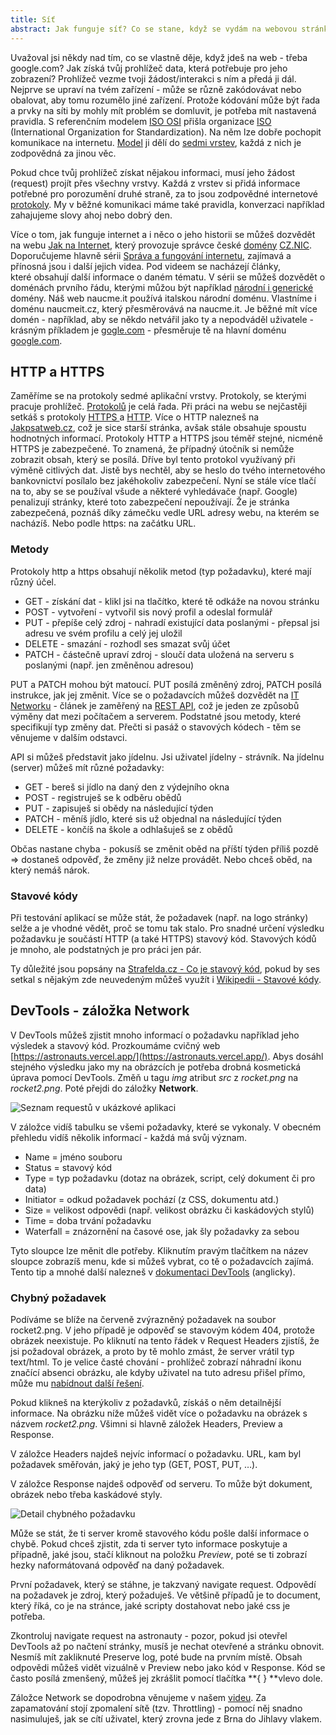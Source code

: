 ```yaml
---
title: Síť
abstract: Jak funguje síť? Co se stane, když se vydám na webovou stránku? Jak uložím data na server? To vše se dozvíš v této kapitole!
---
```


Uvažoval jsi někdy nad tím, co se vlastně děje, když jdeš na web - třeba google.com? Jak získá tvůj prohlížeč data, která potřebuje pro jeho zobrazení? Prohlížeč vezme tvoji žádost/interakci s ním a předá ji dál. Nejprve se upraví na tvém zařízení - může se různě zakódovávat nebo obalovat, aby tomu rozumělo jiné zařízení. Protože kódování může být řada a prvky na síti by mohly mít problém se domluvit, je potřeba mít nastavená pravidla. S referenčním modelem [ISO OSI](http://ijs2.8u.cz/index.php?option=com_content&view=article&id=13&Itemid=119) přišla organizace [ISO](https://www.iso.org/home.html) (International Organization for Standardization). Na něm lze dobře pochopit komunikace na internetu. [Model](https://www.youtube.com/watch?v=dL6EkdbJ4NU) ji dělí do [sedmi vrstev](https://www.earchiv.cz/a92/a213c110.php3), každá z nich je zodpovědná za jinou věc.

Pokud chce tvůj prohlížeč získat nějakou informaci, musí jeho žádost (request) projít přes všechny vrstvy. Každá z vrstev si přidá informace potřebné pro porozumění druhé straně, za to jsou zodpovědné internetové [protokoly](<https://www.wikiwand.com/cs/Protokol_(informatika)>). My v běžné komunikaci máme také pravidla, konverzaci například zahajujeme slovy ahoj nebo dobrý den.

Více o tom, jak funguje internet a i něco o jeho historii se můžeš dozvědět na webu [Jak na Internet](https://www.jaknainternet.cz/), který provozuje správce české [domény](https://www.youtube.com/watch?v=J44jvmoDxzo) [CZ.NIC](https://www.nic.cz/). Doporučujeme hlavně sérii [Správa a fungování internetu](https://www.jaknainternet.cz/page/1790/bezpecnostni-tymy/), zajímavá a přínosná jsou i další jejich videa. Pod videem se nacházejí články, které obsahují další informace o daném tématu. V sérii se můžeš dozvědět o doménách prvního řádu, kterými můžou být například [národní i generické](https://eprehledy.cz/narodni-domeny-statu.php) domény. Náš web naucme.it používá italskou národní doménu. Vlastníme i doménu naucmeit.cz, který přesměrovává na naucme.it. Je běžné mít více domén - například, aby se někdo netvářil jako ty a nepodváděl uživatele - krásným příkladem je [gogle.com](http://gogle.com) - přesměruje tě na hlavní doménu [google.com](https://google.com).

## HTTP a HTTPS

Zaměříme se na protokoly sedmé aplikační vrstvy. Protokoly, se kterými pracuje prohlížeč. [Protokolů](https://akela.mendelu.cz/~jprich/vyuka/os/unix/telnet.html) je celá řada. Při práci na webu se nejčastěji setkáš s protokoly [HTTPS ](https://www.wikiwand.com/cs/HTTPS) a [HTTP](https://www.wikiwand.com/cs/Hypertext_Transfer_Protocol). Více o HTTP nalezneš na [Jakpsatweb.cz](https://www.jakpsatweb.cz/server/http-protokol.html), což je sice starší stránka, avšak stále obsahuje spoustu hodnotných informací. Protokoly HTTP a HTTPS jsou téměř stejné, nicméně HTTPS je zabezpečené. To znamená, že případný útočník si nemůže zobrazit obsah, který se posílá. Dříve byl tento protokol využívaný při výměně citlivých dat. Jistě bys nechtěl, aby se heslo do tvého internetového bankovnictví posílalo bez jakéhokoliv zabezpečení. Nyní se stále více tlačí na to, aby se se používal všude a některé vyhledávače (např. Google) penalizují stránky, které toto zabezpečení nepoužívají. Že je stránka zabezpečená, poznáš díky zámečku vedle URL adresy webu, na kterém se nacházíš. Nebo podle https: na začátku URL.

### Metody

Protokoly http a https obsahují několik metod (typ požadavku), které mají různý účel.

-   GET - získání dat - klikl jsi na tlačítko, které tě odkáže na novou stránku
-   POST - vytvoření - vytvořil sis nový profil a odeslal formulář
-   PUT - přepíše celý zdroj - nahradí existující data poslanými - přepsal jsi adresu ve svém profilu a celý jej uložil
-   DELETE - smazání - rozhodl ses smazat svůj účet
-   PATCH - částečně upraví zdroj - sloučí data uložená na serveru s poslanými (např. jen změněnou adresou)

PUT a PATCH mohou být matoucí. PUT posílá změněný zdroj, PATCH posílá instrukce, jak jej změnit. Více se o požadavcích můžeš dozvědět na [IT Networku](https://www.itnetwork.cz/programovani/nezarazene/stoparuv-pruvodce-rest-api/#_druha-uroven-http-verbs) - článek je zaměřený na [REST API](https://zdrojak.cz/clanky/rest-architektura-pro-webove-api/), což je jeden ze způsobů výměny dat mezi počítačem a serverem. Podstatné jsou metody, které specifikují typ změny dat. Přečti si pasáž o stavových kódech - těm se věnujeme v dalším odstavci.

API si můžeš představit jako jídelnu. Jsi uživatel jídelny - strávník. Na jídelnu (server) můžeš mít různé požadavky:

-   GET - bereš si jídlo na daný den z výdejního okna
-   POST - registruješ se k odběru obědů
-   PUT - zapisuješ si obědy na následující týden
-   PATCH - měníš jídlo, které sis už objednal na následující týden
-   DELETE - končíš na škole a odhlašuješ se z obědů

Občas nastane chyba - pokusíš se změnit oběd na příští týden příliš pozdě => dostaneš odpověď, že změny již nelze provádět. Nebo chceš oběd, na který nemáš nárok.

### Stavové kódy

Při testování aplikací se může stát, že požadavek (např. na logo stránky) selže a je vhodné vědět, proč se tomu tak stalo. Pro snadné určení výsledku požadavku je součástí HTTP (a také HTTPS) stavový kód. Stavových kódů je mnoho, ale podstatných je pro práci jen pár.

Ty důležité jsou popsány na [Strafelda.cz - Co je stavový kód](https://www.strafelda.cz/stavovy-kod), pokud by ses setkal s nějakým zde neuvedeným můžeš využít i [Wikipedii - Stavové kódy](https://www.wikiwand.com/cs/Stavov%C3%A9_k%C3%B3dy_HTTP).

## DevTools - záložka Network

V DevTools můžeš zjistit mnoho informací o požadavku například jeho výsledek a stavový kód. Prozkoumáme cvičný web [https://astronauts.vercel.app/](https://astronauts.vercel.app/). Abys dosáhl stejného výsledku jako my na obrázcích je potřeba drobná kosmetická úprava pomocí DevTools. Změň u tagu _img_ atribut _src_ z _rocket.png_ na _rocket2.png_. Poté přejdi do záložky **Network**.

![Seznam requestů v ukázkové aplikaci](/images/chapter/qa-6-1.png "Seznam requestů v ukázkové aplikaci Astronauti.")

V záložce vidíš tabulku se všemi požadavky, které se vykonaly. V obecném přehledu vidíš několik informací - každá má svůj význam.

-   Name = jméno souboru
-   Status = stavový kód
-   Type = typ požadavku (dotaz na obrázek, script, celý dokument či pro data)
-   Initiator = odkud požadavek pochází (z CSS, dokumentu atd.)
-   Size = velikost odpovědi (např. velikost obrázku či kaskádových stylů)
-   Time = doba trvání požadavku
-   Waterfall = znázornění na časové ose, jak šly požadavky za sebou

Tyto sloupce lze měnit dle potřeby. Kliknutím pravým tlačítkem na název sloupce zobrazíš menu, kde si můžeš vybrat, co tě o požadavcích zajímá. Tento tip a mnohé další nalezneš v [dokumentaci DevTools](https://developer.chrome.com/docs/devtools/network/reference/) (anglicky).

### Chybný požadavek

Podíváme se blíže na červeně zvýrazněný požadavek na soubor rocket2.png. V jeho případě je odpověď se stavovým kódem 404, protože obrázek neexistuje. Po kliknutí na tento řádek v Request Headers zjistíš, že jsi požadoval obrázek, a proto by tě mohlo zmást, že server vrátil typ text/html. To je velice časté chování - prohlížeč zobrazí náhradní ikonu značící absenci obrázku, ale kdyby uživatel na tuto adresu přišel přímo, může mu [nabídnout další řešení](https://blog.shoptet.cz/chcete-mit-radi-svou-stranku-404-page-not-found/).

Pokud klikneš na kterýkoliv z požadavků, získáš o něm detailnější informace. Na obrázku níže můžeš vidět více o požadavku na obrázek s názvem _rocket2.png_. Všimni si hlavně záložek Headers, Preview a Response.

V záložce Headers najdeš nejvíc informací o požadavku. URL, kam byl požadavek směřován, jaký je jeho typ (GET, POST, PUT, …).

V záložce Response najdeš odpověď od serveru. To může být dokument, obrázek nebo třeba kaskádové styly.

![Detail chybného požadavku](/images/chapter/qa-6-2.png "Detail chybného požadavku na neexistující obrázek v aplikaci Astronauti.")

Může se stát, že ti server kromě stavového kódu pošle další informace o chybě. Pokud chceš zjistit, zda ti server tyto informace poskytuje a případně, jaké jsou, stačí kliknout na položku _Preview_, poté se ti zobrazí hezky naformátovaná odpověď na daný požadavek.

První požadavek, který se stáhne, je takzvaný navigate request. Odpovědí na požadavek je zdroj, který požaduješ. Ve většině případů je to document, který říká, co je na stránce, jaké scripty dostahovat nebo jaké css je potřeba.

Zkontroluj navigate request na astronauty - pozor, pokud jsi otevřel DevTools až po načtení stránky, musíš je nechat otevřené a stránku obnovit. Nesmíš mít zakliknuté Preserve log, poté bude na prvním místě. Obsah odpovědi můžeš vidět vizuálně v Preview nebo jako kód v Response. Kód se často posílá zmenšený, můžeš jej zkrášlit pomocí tlačítka **{ } **vlevo dole.

Záložce Network se dopodrobna věnujeme v našem [videu](https://youtu.be/6skgzdI3N18). Za zapamatování stojí zpomalení sítě (tzv. Throttling) - pomocí něj snadno nasimuluješ, jak se cítí uživatel, který zrovna jede z Brna do Jihlavy vlakem.
